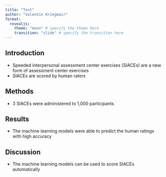 ```yaml
---
title: "Test"
author: "Valentin Kriegmair"
format: 
  revealjs:
    theme: "moon" # specify the theme here
    transition: "slide" # specify the transition here
---
```


## Introduction
* Speeded interpersonal assessment center exercises (SIACEs) are a new form of assessment center exercises
* SIACEs are scored by human raters

## Methods
* 3 SIACEs were administered to 1,000 participants

## Results
* The machine learning models were able to predict the human ratings with high accuracy

## Discussion
* The machine learning models can be used to score SIACEs automatically